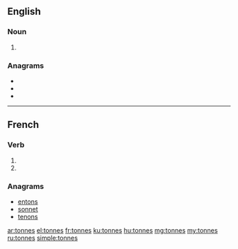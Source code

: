 {{also|tonnés}}
==English==

===Noun===
{{head|en|noun plural form}}

# {{plural of|tonne|lang=en}}

===Anagrams===
* {{l|en|nonets}}
* {{l|en|sonnet}}
* {{l|en|tenons}}

----

==French==

===Verb===
{{fr-verb-form}}

# {{inflection of|tonner||2|s|pres|indc|lang=fr}}
# {{inflection of|tonner||2|s|pres|subj|lang=fr}}

===Anagrams===
* [[entons#French|entons]]
* [[sonnet#French|sonnet]]
* [[tenons#French|tenons]]

[[ar:tonnes]]
[[el:tonnes]]
[[fr:tonnes]]
[[ku:tonnes]]
[[hu:tonnes]]
[[mg:tonnes]]
[[my:tonnes]]
[[ru:tonnes]]
[[simple:tonnes]]